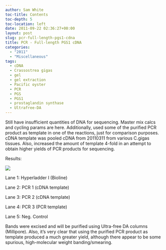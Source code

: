 ```yaml
---
author: Sam White
toc-title: Contents
toc-depth: 5
toc-location: left
date: 2011-09-22 02:36:27+00:00
layout: post
slug: pcr-full-length-pgs1-cdna
title: PCR - Full-length PGS1 cDNA
categories:
  - "2011"
  - "Miscellaneous"
tags:
  - cDNA
  - Crassostrea gigas
  - gel
  - gel extraction
  - Pacific oyster
  - PCR
  - PGS
  - PGS1
  - prostaglandin synthase
  - Ultrafree-DA
---
```


Still have insufficient quantities of DNA for sequencing. Master mix calcs and cycling params are here. Additionally, used some of the purified PCR product as template in one of the reactions, just for comparison purposes. cDNA template was pooled cDNA from 20110311 from various C.gigas tissues. Also, increased the amount of template 4-fold in an attempt to obtain higher yields of PCR products for sequencing.

Results:

![](https://eagle.fish.washington.edu/Arabidopsis/20110922-01.JPG)

Lane 1: Hyperladder I (Bioline)

Lane 2: PCR 1 (cDNA template)

Lane 3: PCR 2 (cDNA template)

Lane 4: PCR 3 (PCR template)

Lane 5: Neg. Control

Bands were excised and will be purified using Ultra-free DA columns (Millipore). Also, it's very clear that using the purified PCR product as template produced a much greater yield, although there appear to be some spurious, high-molecular weight banding/smearing.
